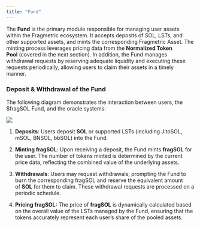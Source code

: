 ```yaml
---
title: "Fund"
---
```


The **Fund** is the primary module responsible for managing user assets within the Fragmetric ecosystem. It accepts deposits of SOL, LSTs, and other supported assets, and mints the corresponding Fragmetric Asset. The minting process leverages pricing data from the **Normalized Token Pool** (covered in the next section). In addition, the Fund manages withdrawal requests by reserving adequate liquidity and executing these requests periodically, allowing users to claim their assets in a timely manner.

### **Deposit & Withdrawal of the Fund**

The following diagram demonstrates the interaction between users, the $fragSOL Fund, and the oracle systems:

<Frame>
  <img src="/images/fund_1.png" />
</Frame>

1. **Deposits**: Users deposit **SOL** or supported LSTs (including JitoSOL, mSOL, BNSOL, bbSOL) into the Fund.

2. **Minting fragSOL**: Upon receiving a deposit, the Fund mints **fragSOL** for the user. The number of tokens minted is determined by the current price data, reflecting the combined value of the underlying assets.

3. **Withdrawals**: Users may request withdrawals, prompting the Fund to burn the corresponding fragSOL and reserve the equivalent amount of **SOL** for them to claim. These withdrawal requests are processed on a periodic schedule.

4. **Pricing fragSOL:** The price of **fragSOL** is dynamically calculated based on the overall value of the LSTs managed by the Fund, ensuring that the tokens accurately represent each user’s share of the pooled assets.
